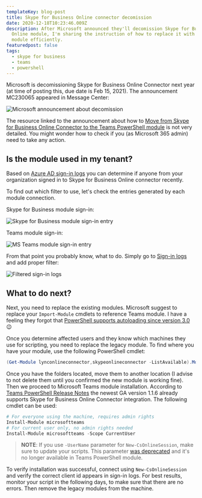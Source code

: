 ```yaml
---
templateKey: blog-post
title: Skype for Business Online connector decomission
date: 2020-12-18T10:23:46.009Z
description: After Microsoft announced they'll decomission Skype for Business
  Online module, I'm sharing the instruction of how to replace it with new
  module efficiently.
featuredpost: false
tags:
  - skype for business
  - teams
  - powershell
---
```

Microsoft is decomissioning Skype for Business Online Connector next year (at time of posting this, due date is Feb 15, 2021). The announcement MC230065 appeared in Message Center:

![Microsoft announcement about decomission](../../img/skypeonlinedecom0.png "Microsoft announcement about decomission")

The resource linked to the announcement about how to [Move from Skype for Business Online Connector to the Teams PowerShell module](https://docs.microsoft.com/en-us/microsoftteams/teams-powershell-move-from-sfbo) is not very detailed. You might wonder how to check if you (as Microsoft 365 admin) need to take any action.

## Is the module used in my tenant?

Based on [Azure AD sign-in logs](https://portal.azure.com/#blade/Microsoft_AAD_IAM/ActiveDirectoryMenuBlade/SignIns) you can determine if anyone from your organization signed in to Skype for Business Online connector recently.

To find out which filter to use, let's check the entries generated by each module connection.

Skype for Business module sign-in:

![Skype for Business module sign-in entry](../../img/skypeonlinedecom1.png "Skype for Business module sign-in entry")

Teams module sign-in:

![MS Teams module sign-in entry](../../img/skypeonlinedecom2.png "MS Teams module sign-in entry")

From that point you probably know, what to do. Simply go to [Sign-in logs](https://portal.azure.com/#blade/Microsoft_AAD_IAM/ActiveDirectoryMenuBlade/SignIns) and add proper filter:

![Filtered sign-in logs](../../img/skypeonlinedecom3.png "Filtered sign-in logs")

## What to do next?

Next, you need to replace the existing modules. Microsoft suggest to replace your `Import-Module` cmdlets to reference Teams module. I have a feeling they forgot that [PowerShell supports autoloading since version 3.0](https://docs.microsoft.com/en-us/powershell/module/microsoft.powershell.core/about/about_modules?view=powershell-7.1#module-auto-loading) 😉

Once you determine affected users and they know which machines they use for scripting, you need to replace the legacy module. To find where you have your module, use the following PowerShell cmdlet:

```powershell
(Get-Module lynconlineconnector,skypeonlineconnector -ListAvailable).ModuleBase
```

Once you have the folders located, move them to another location (I advise to not delete them until you confirmed the new module is working fine). Then we proceed to Microsoft Teams module installation. According to [Teams PowerShell Release Notes](https://docs.microsoft.com/en-gb/MicrosoftTeams/teams-powershell-release-notes) the newest GA version 1.1.6 already supports Skype for Business Online Connector integration. The following cmdlet can be used:

```powershell
# For everyone using the machine, requires admin rights
Install-Module microsoftteams
# For current user only, no admin rights needed
Install-Module microsoftteams -Scope CurrentUser
```

> **NOTE**: If you use `-UserName` parameter for `New-CsOnlineSession`, make sure to update your scripts. This parameter [was deprecated](https://docs.microsoft.com/en-us/powershell/module/skype/new-csonlinesession?view=skype-ps#parameters) and it's no longer available in Teams PowerShell module.

To verify installation was successful, connect using `New-CsOnlineSession` and verify the correct client id appears in sign-in logs. For best results, monitor your script in the following days, to make sure that there are no errors. Then remove the legacy modules from the machine.

